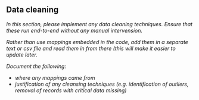 ## Data cleaning

_In this section, please implement any data cleaning techniques. Ensure that these run end-to-end without any manual intervension._

_Rather than use mappings embedded in the code, add them in a separate text or csv file and read them in from there (this will make it easier to update later._

_Document the following:_

- _where any mappings came from_
- _justification of any cleansing techniques (e.g. identification of outliers, removal of records with critical data missing)_

```r

```
